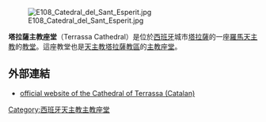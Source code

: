 [[Image:E108_Catedral_del_Sant_Esperit.jpg|thumb]]

'''塔拉薩主教座堂'''（Terrassa Cathedral）是位於[[西班牙|西班牙]]城市[[塔拉薩|塔拉薩]]的一座[[羅馬天主教|羅馬天主教]]的[[教堂|教堂]]。這座教堂也是[[天主教塔拉薩教區|天主教塔拉薩教區]]的[[主教座堂|主教座堂]]。
==外部連結==
*[https://web.archive.org/web/20110725142755/http://www.catedraldeterrassa.org/ official website of the Cathedral of Terrassa (Catalan)]
{{coord|41|33|44|N|2|0|42|E|type:landmark|display=title}}
[[Category:西班牙天主教主教座堂|Category:西班牙天主教主教座堂]]